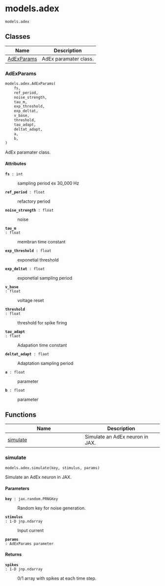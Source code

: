 # models.adex { #jaxon.models.adex }

`models.adex`



## Classes

| Name | Description |
| --- | --- |
| [AdExParams](#jaxon.models.adex.AdExParams) | AdEx paramater class. |

### AdExParams { #jaxon.models.adex.AdExParams }

```python
models.adex.AdExParams(
    fs,
    ref_period,
    noise_strength,
    tau_m,
    exp_threshold,
    exp_deltat,
    v_base,
    threshold,
    tau_adapt,
    deltat_adapt,
    a,
    b,
)
```

AdEx paramater class.

#### Attributes {.doc-section .doc-section-attributes}

<code>[**fs**]{.parameter-name} [:]{.parameter-annotation-sep} [int]{.parameter-annotation}</code>

:   sampling period ex 30_000 Hz

<code>[**ref_period**]{.parameter-name} [:]{.parameter-annotation-sep} [float]{.parameter-annotation}</code>

:   refactory period

<code>[**noise_strength**]{.parameter-name} [:]{.parameter-annotation-sep} [float]{.parameter-annotation}</code>

:   noise

<code>[**tau_m**]{.parameter-name} [:]{.parameter-annotation-sep} [float]{.parameter-annotation}</code>

:   membran time constant

<code>[**exp_threshold**]{.parameter-name} [:]{.parameter-annotation-sep} [float]{.parameter-annotation}</code>

:   exponetial threshold

<code>[**exp_deltat**]{.parameter-name} [:]{.parameter-annotation-sep} [float]{.parameter-annotation}</code>

:   exponetial sampling period

<code>[**v_base**]{.parameter-name} [:]{.parameter-annotation-sep} [float]{.parameter-annotation}</code>

:   voltage reset

<code>[**threshold**]{.parameter-name} [:]{.parameter-annotation-sep} [float]{.parameter-annotation}</code>

:   threshold for spike firing

<code>[**tau_adapt**]{.parameter-name} [:]{.parameter-annotation-sep} [flaot]{.parameter-annotation}</code>

:   Adapation time constant

<code>[**deltat_adapt**]{.parameter-name} [:]{.parameter-annotation-sep} [flaot]{.parameter-annotation}</code>

:   Adaptation sampling period

<code>[**a**]{.parameter-name} [:]{.parameter-annotation-sep} [float]{.parameter-annotation}</code>

:   parameter

<code>[**b**]{.parameter-name} [:]{.parameter-annotation-sep} [float]{.parameter-annotation}</code>

:   parameter

## Functions

| Name | Description |
| --- | --- |
| [simulate](#jaxon.models.adex.simulate) | Simulate an AdEx neuron in JAX. |

### simulate { #jaxon.models.adex.simulate }

```python
models.adex.simulate(key, stimulus, params)
```

Simulate an AdEx neuron in JAX.

#### Parameters {.doc-section .doc-section-parameters}

<code>[**key**]{.parameter-name} [:]{.parameter-annotation-sep} [jax.random.PRNGKey]{.parameter-annotation}</code>

:   Random key for noise generation.

<code>[**stimulus**]{.parameter-name} [:]{.parameter-annotation-sep} [1-D jnp.ndarray]{.parameter-annotation}</code>

:   Input current

<code>[**params**]{.parameter-name} [:]{.parameter-annotation-sep} [AdExParams parameter]{.parameter-annotation}</code>

:   

#### Returns {.doc-section .doc-section-returns}

<code>[**spikes**]{.parameter-name} [:]{.parameter-annotation-sep} [1-D jnp.ndarray]{.parameter-annotation}</code>

:   0/1 array with spikes at each time step.